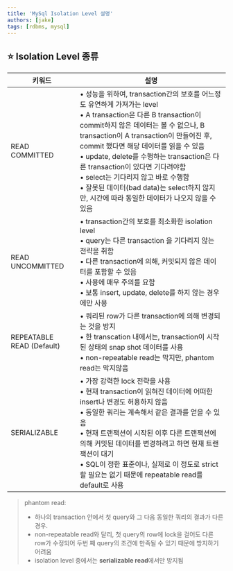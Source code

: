 ```yaml
---
title: 'MySql Isolation Level 설명'
authors: [jake]
tags: [rdbms, mysql]
---
```


## ⭐ Isolation Level 종류

| 키워드 | 설명 |
| --- | --- |
| READ COMMITTED | • 성능을 위하여, transaction간의 보호를 어느정도 유연하게 가져가는 level<br /> • A transaction은 다른 B transaction이 commit하지 않은 데이터는 볼 수 없으나, B transaction이 A transaction이 만들어진 후, commit 했다면 해당 데이터를 읽을 수 있음<br /> • update, delete를 수행하는 transaction은 다른 transaction이 있다면 기다려야함<br /> • select는 기다리지 않고 바로 수행함<br /> • 잘못된 데이터(bad data)는 select하지 않지만, 시간에 따라 동일한 데이터가 나오지 않을 수 있음 |
| READ UNCOMMITTED | • transaction간의 보호를 최소화한 isolation level<br /> • query는 다른 transaction 을 기다리지 않는 전략을 취함<br /> • 다른 transaction에 의해, 커밋되지 않은 데이터를 포함할 수 있음<br /> • 사용에 매우 주의를 요함<br /> • 보통 insert, update, delete를 하지 않는 경우에만 사용 |
| REPEATABLE READ (Default) | • 쿼리된 row가 다른 transaction에 의해 변경되는 것을 방지<br /> • 한 transcation 내에서는, transaction이 시작된 상태의 snap shot 데이터를 사용<br /> • non-repeatable read는 막지만, phantom read는 막지않음 |
| SERIALIZABLE | • 가장 강력한 lock 전략을 사용<br /> • 현재 transaction이 읽혀진 데이터에 어떠한 insert나 변경도 허용하지 않음<br /> • 동일한 쿼리는 계속해서 같은 결과를 얻을 수 있음<br /> • 현재 트랜잭션이 시작된 이후 다른 트랜잭션에 의해 커밋된 데이터를 변경하려고 하면 현재 트랜잭션이 대기<br /> • SQL이 정한 표준이나, 실제로 이 정도로 strict할 필요는 없기 때문에 repeatable read를 default로 사용 |

> phantom read:
> 
> - 하나의 transaction 안에서 첫 query와 그 다음 동일한 쿼리의 결과가 다른 경우.
> - non-repeatable read와 달리, 첫 query의 row에 lock을 걸어도 다른 row가 수정되어 두번 째 query의 조건에 만족될 수 있기 때문에 방지하기 어려움
> - isolation level 중에서는 **serializable read**에서만 방지됨
